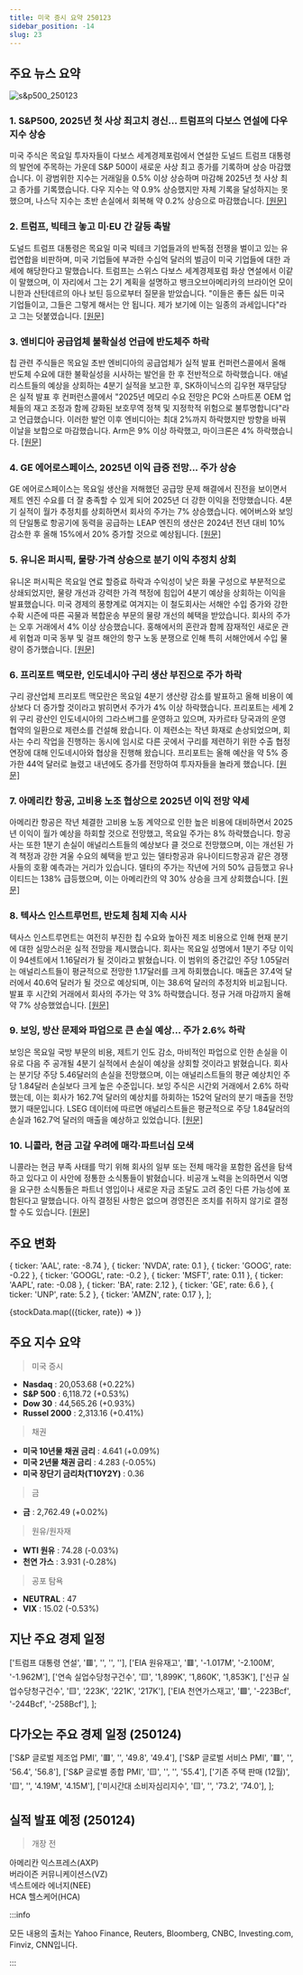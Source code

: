 ```yaml
---
title: 미국 증시 요약 250123
sidebar_position: -14
slug: 23
---
```


## 주요 뉴스 요약

![s&p500_250123](/map/250123.png)

### 1. **S&P500, 2025년 첫 사상 최고치 경신... 트럼프의 다보스 연설에 다우지수 상승**

미국 주식은 목요일 투자자들이 다보스 세계경제포럼에서 연설한 도널드 트럼프 대통령의 발언에 주목하는 가운데 S&P 500이 새로운 사상 최고 종가를 기록하며 상승 마감했습니다. 이 광범위한 지수는 거래일을 0.5% 이상 상승하며 마감해 2025년 첫 사상 최고 종가를 기록했습니다. 다우 지수는 약 0.9% 상승했지만 자체 기록을 달성하지는 못했으며, 나스닥 지수는 초반 손실에서 회복해 약 0.2% 상승으로 마감했습니다. [[원문]](https://finance.yahoo.com/news/live/stock-market-today-sp-500-clinches-first-record-close-of-2025-dow-pops-after-trump-takes-spotlight-at-davos-210311077.html)

### 2. **트럼프, 빅테크 놓고 미·EU 간 갈등 촉발**

도널드 트럼프 대통령은 목요일 미국 빅테크 기업들과의 반독점 전쟁을 벌이고 있는 유럽연합을 비판하며, 미국 기업들에 부과한 수십억 달러의 벌금이 미국 기업들에 대한 과세에 해당한다고 말했습니다. 트럼프는 스위스 다보스 세계경제포럼 화상 연설에서 이같이 말했으며, 이 자리에서 그는 2기 계획을 설명하고 뱅크오브아메리카의 브라이언 모이니한과 산탄데르의 아나 보틴 등으로부터 질문을 받았습니다. "이들은 좋든 싫든 미국 기업들이고, 그들은 그렇게 해서는 안 됩니다. 제가 보기에 이는 일종의 과세입니다"라고 그는 덧붙였습니다. [[원문]](https://finance.yahoo.com/news/trump-opens-a-divide-between-us-and-eu-over-big-tech-213413056.html)

### 3. **엔비디아 공급업체 불확실성 언급에 반도체주 하락**

칩 관련 주식들은 목요일 초반 엔비디아의 공급업체가 실적 발표 컨퍼런스콜에서 올해 반도체 수요에 대한 불확실성을 시사하는 발언을 한 후 전반적으로 하락했습니다. 애널리스트들의 예상을 상회하는 4분기 실적을 보고한 후, SK하이닉스의 김우현 재무담당은 실적 발표 후 컨퍼런스콜에서 "2025년 메모리 수요 전망은 PC와 스마트폰 OEM 업체들의 재고 조정과 함께 강화된 보호무역 정책 및 지정학적 위험으로 불투명합니다"라고 언급했습니다. 이러한 발언 이후 엔비디아는 최대 2%까지 하락했지만 방향을 바꿔 이날을 보합으로 마감했습니다. Arm은 9% 이상 하락했고, 마이크론은 4% 하락했습니다. [[원문]](https://finance.yahoo.com/news/chip-stocks-fall-as-nvidia-supplier-highlights-market-uncertainty-150914100.html)

### 4. **GE 에어로스페이스, 2025년 이익 급증 전망... 주가 상승**

GE 에어로스페이스는 목요일 생산을 저해했던 공급망 문제 해결에서 진전을 보이면서 제트 엔진 수요를 더 잘 충족할 수 있게 되어 2025년 더 강한 이익을 전망했습니다. 4분기 실적이 월가 추정치를 상회하면서 회사의 주가는 7% 상승했습니다. 에어버스와 보잉의 단일통로 항공기에 동력을 공급하는 LEAP 엔진의 생산은 2024년 전년 대비 10% 감소한 후 올해 15%에서 20% 증가할 것으로 예상됩니다. [[원문]](https://www.reuters.com/business/aerospace-defense/ge-aerospace-forecasts-2025-profit-above-estimates-robust-aftermarket-demand-2025-01-23/)

### 5. **유니온 퍼시픽, 물량·가격 상승으로 분기 이익 추정치 상회**

유니온 퍼시픽은 목요일 연료 할증료 하락과 수익성이 낮은 화물 구성으로 부분적으로 상쇄되었지만, 물량 개선과 강력한 가격 책정에 힘입어 4분기 예상을 상회하는 이익을 발표했습니다. 미국 경제의 풍향계로 여겨지는 이 철도회사는 서해안 수입 증가와 강한 수확 시즌에 따른 곡물과 복합운송 부문의 물량 개선의 혜택을 받았습니다. 회사의 주가는 오후 거래에서 4% 이상 상승했습니다. 홍해에서의 혼란과 함께 잠재적인 새로운 관세 위협과 미국 동부 및 걸프 해안의 항구 노동 분쟁으로 인해 특히 서해안에서 수입 물량이 증가했습니다. [[원문]](https://www.reuters.com/business/autos-transportation/railroad-operator-union-pacifics-quarterly-profit-rises-7-2025-01-23/)

### 6. **프리포트 맥모란, 인도네시아 구리 생산 부진으로 주가 하락**

구리 광산업체 프리포트 맥모란은 목요일 4분기 생산량 감소를 발표하고 올해 비용이 예상보다 더 증가할 것이라고 밝히면서 주가가 4% 이상 하락했습니다. 프리포트는 세계 2위 구리 광산인 인도네시아의 그라스버그를 운영하고 있으며, 자카르타 당국과의 운영 협약의 일환으로 제련소를 건설해 왔습니다. 이 제련소는 작년 화재로 손상되었으며, 회사는 수리 작업을 진행하는 동시에 임시로 다른 곳에서 구리를 제련하기 위한 수출 협정 연장에 대해 인도네시아와 협상을 진행해 왔습니다. 프리포트는 올해 예산을 약 5% 증가한 44억 달러로 늘렸고 내년에도 증가를 전망하여 투자자들을 놀라게 했습니다. [[원문]](https://www.reuters.com/markets/commodities/freeport-mcmoran-beats-fourth-quarter-profit-estimates-2025-01-23/)

### 7. **아메리칸 항공, 고비용 노조 협상으로 2025년 이익 전망 약세**

아메리칸 항공은 작년 체결한 고비용 노동 계약으로 인한 높은 비용에 대비하면서 2025년 이익이 월가 예상을 하회할 것으로 전망했고, 목요일 주가는 8% 하락했습니다. 항공사는 또한 1분기 손실이 애널리스트들의 예상보다 클 것으로 전망했으며, 이는 개선된 가격 책정과 강한 겨울 수요의 혜택을 받고 있는 델타항공과 유나이티드항공과 같은 경쟁사들의 호황 예측과는 거리가 있습니다. 델타의 주가는 작년에 거의 50% 급등했고 유나이티드는 138% 급등했으며, 이는 아메리칸의 약 30% 상승을 크게 상회했습니다. [[원문]](https://www.reuters.com/business/aerospace-defense/american-airlines-forecasts-2025-profit-below-expectations-2025-01-23/)

### 8. **텍사스 인스트루먼트, 반도체 침체 지속 시사**

텍사스 인스트루먼트는 여전히 부진한 칩 수요와 높아진 제조 비용으로 인해 현재 분기에 대한 실망스러운 실적 전망을 제시했습니다. 회사는 목요일 성명에서 1분기 주당 이익이 94센트에서 1.16달러가 될 것이라고 밝혔습니다. 이 범위의 중간값인 주당 1.05달러는 애널리스트들이 평균적으로 전망한 1.17달러를 크게 하회했습니다. 매출은 37.4억 달러에서 40.6억 달러가 될 것으로 예상되며, 이는 38.6억 달러의 추정치와 비교됩니다. 발표 후 시간외 거래에서 회사의 주가는 약 3% 하락했습니다. 정규 거래 마감까지 올해 약 7% 상승했었습니다. [[원문]](https://finance.yahoo.com/news/texas-instruments-outlook-signals-chip-210618016.html)

### 9. **보잉, 방산 문제와 파업으로 큰 손실 예상... 주가 2.6% 하락**

보잉은 목요일 국방 부문의 비용, 제트기 인도 감소, 마비적인 파업으로 인한 손실을 이유로 다음 주 공개될 4분기 실적에서 손실이 예상을 상회할 것이라고 밝혔습니다. 회사는 분기당 주당 5.46달러의 손실을 전망했으며, 이는 애널리스트들의 평균 예상치인 주당 1.84달러 손실보다 크게 높은 수준입니다. 보잉 주식은 시간외 거래에서 2.6% 하락했는데, 이는 회사가 162.7억 달러의 예상치를 하회하는 152억 달러의 분기 매출을 전망했기 때문입니다. LSEG 데이터에 따르면 애널리스트들은 평균적으로 주당 1.84달러의 손실과 162.7억 달러의 매출을 예상하고 있었습니다. [[원문]](https://www.reuters.com/business/aerospace-defense/boeing-forecasts-bigger-than-expected-loss-defense-troubles-strike-hit-2025-01-23/)

### 10. **니콜라, 현금 고갈 우려에 매각·파트너십 모색**

니콜라는 현금 부족 사태를 막기 위해 회사의 일부 또는 전체 매각을 포함한 옵션을 탐색하고 있다고 이 사안에 정통한 소식통들이 밝혔습니다. 비공개 노력을 논의하면서 익명을 요구한 소식통들은 파트너 영입이나 새로운 자금 조달도 고려 중인 다른 가능성에 포함된다고 말했습니다. 아직 결정된 사항은 없으며 경영진은 조치를 취하지 않기로 결정할 수도 있습니다. [[원문]](https://www.bloomberg.com/news/articles/2025-01-23/ev-maker-nikola-explores-sale-partnerships-with-cash-dwindling)

## 주요 변화

  { ticker: 'AAL', rate: -8.74 },
  { ticker: 'NVDA', rate: 0.1 },
  { ticker: 'GOOG', rate: -0.22 },
  { ticker: 'GOOGL', rate: -0.2 },
  { ticker: 'MSFT', rate: 0.11 },
  { ticker: 'AAPL', rate: -0.08 },
  { ticker: 'BA', rate: 2.12 },
  { ticker: 'GE', rate: 6.6 },
  { ticker: 'UNP', rate: 5.2 },
  { ticker: 'AMZN', rate: 0.17 },
];

{stockData.map(({ticker, rate}) => <StockCardMini key={ticker} ticker={ticker} rate={rate}></StockCardMini>)}

## 주요 지수 요약

> 미국 증시

- **Nasdaq** : 20,053.68 (+0.22%)
- **S&P 500** : 6,118.72 (+0.53%)
- **Dow 30** : 44,565.26 (+0.93%)
- **Russel 2000** : 2,313.16 (+0.41%)

> 채권

- **미국 10년물 채권 금리** : 4.641 (+0.09%)
- **미국 2년물 채권 금리** : 4.283 (-0.05%)
- **미국 장단기 금리차(T10Y2Y)** : 0.36

> 금

- **금** : 2,762.49 (+0.02%)

> 원유/원자재

- **WTI 원유** : 74.28 (-0.03%)
- **천연 가스** : 3.931 (-0.28%)

> 공포 탐욕

- **NEUTRAL** : 47
- **VIX** : 15.02 (-0.53%)

## 지난 주요 경제 일정

  ['트럼프 대통령 연설', '🟥', '', '', ''],
  ['EIA 원유재고', '🟥', '-1.017M', '-2.100M', '-1.962M'],
  ['연속 실업수당청구건수', '🟨', '1,899K', '1,860K', '1,853K'],
  ['신규 실업수당청구건수', '🟨', '223K', '221K', '217K'],
  ['EIA 천연가스재고', '🟩', '-223Bcf', '-244Bcf', '-258Bcf'],
];

<EconomicCalendar data={eventsData} />

## 다가오는 주요 경제 일정 (250124)

  ['S&P 글로벌 제조업 PMI', '🟥', '', '49.8', '49.4'],
  ['S&P 글로벌 서비스 PMI', '🟥', '', '56.4', '56.8'],
  ['S&P 글로벌 종합 PMI', '🟨', '', '', '55.4'],
  ['기존 주택 판매 (12월)', '🟨', '', '4.19M', '4.15M'],
  ['미시간대 소비자심리지수', '🟨', '', '73.2', '74.0'],
];

<EconomicCalendar data={nextEventsData} />

## 실적 발표 예정 (250124)

> 개장 전

아메리칸 익스프레스(AXP)  
버라이즌 커뮤니케이션스(VZ)  
넥스트에라 에너지(NEE)  
HCA 헬스케어(HCA)

:::info

모든 내용의 출처는 Yahoo Finance, Reuters, Bloomberg, CNBC, Investing.com, Finviz, CNN입니다.

:::
